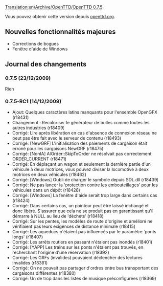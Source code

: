 [[Translation:en/Archive/OpenTTD/OpenTTD 0.7.5]]


{{fr/Livraison|prec=OpenTTD 0.7.4|suiv=OpenTTD 1.0.0|date=23/12/2009}}

Vous pouvez obtenir cette version depuis [http://www.openttd.org/en/download-stable openttd.org].

==Nouvelles fonctionnalités majeures==

*Corrections de bogues
*Fenêtre d'aide de Windows

==Journal des changements==

===0.7.5 (23/12/2009)===

Rien

===0.7.5-RC1 (14/12/2009)===

* Ajout: Quelques caractères latins manquants pour l'ensemble OpenGFX (r18431)
* Changement {{en/Flyspray|3349}}: Recoloriser le générateur de bulles comme toutes les autres industries (r18409)
* Corrigé: Lire après libération en cas d'absence de connexion réseau ne peut pas être fait avec le serveur de contenu (r18493)
* Corrigé: [NewGRF] L'initialisation des paiements de cargaison était erroné pour les cargaisons NewGRF {{en/Flyspray|3344}} (r18475)
* Corrigé: [NonIA] AIOrder::SkipToOrder ne résolvait pas correctement ORDER_CURRENT (r18471)
* Corrigé: En déplaçant un wagon et seulement la dernière partie d'un véhicule à deux motrices, vous pouvez diviser la locomotive à deux motrices en deux véhicules (r18462)
* Corrigé: [Windows] Oubli de charger le symbole depuis SDL.dll (r18439)
* Corrigé: Ne pas lancer la 'protection contre les embouteillages' pour les véhicules dans un dépôt {{en/Flyspray|3360}} (r18428)
* Corrigé: [Windows] La fenêtre d'aide serait trop large dans certains cas {{en/Flyspray|3327}} (r18424)
* Corrigé: Dans certains cas, un pointeur peut être laissé inchangé et donc libéré. S'assurer que cela ne se produit pas en garantissant qu'il démarre à NULL au lieu de 'déchets' {{en/Flyspray|3298}} (r18418)
* Corrigé: Sur les pentes, les modèles de route d'origine et amélioré ne vérifiaient pas leurs exigences de distance minimale {{en/Flyspray|3332}} (r18415)
* Corrigé: Les aqueducs n'étaient pas influencés par le paramètre 'ponts longs' {{en/Flyspray|3338}} (r18407)
* Corrigé: Les arrêts routiers en passant n'étaient pas inondés (r18401)
* Corrigé: [YAPP] Les trains sur les ponts n'étaient pas trouvés, en recherchant l'origine d'une réservation {{en/Flyspray|3345}} (r18392)
* Corrigé: Les GRFs (invalides) pouvaient déclencher des lectures invalides (r18391)
* Corrigé: On ne pouvait pas partager d'ordres entre bus transportant des cargaisons différentes (r18380)
* Corrigé: Un de trop dans les listes de musique préconfigurées {{en/Flyspray|3339}} (r18369)